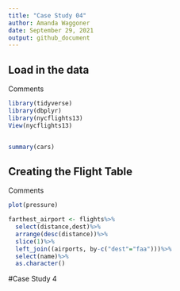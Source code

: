 ```yaml
---
title: "Case Study 04"
author: Amanda Waggoner
date: September 29, 2021
output: github_document
---
```


## Load in the data

Comments

```r
library(tidyverse)
library(dbplyr)
library(nycflights13)
View(nycflights13)


summary(cars)
```

## Creating the Flight Table

Comments

```r
plot(pressure)

farthest_airport <- flights%>%
  select(distance,dest)%>%
  arrange(desc(distance))%>%
  slice(1)%>%
  left_join((airports, by-c("dest"="faa")))%>%
  select(name)%>%
  as.character()
```

#Case Study 4
